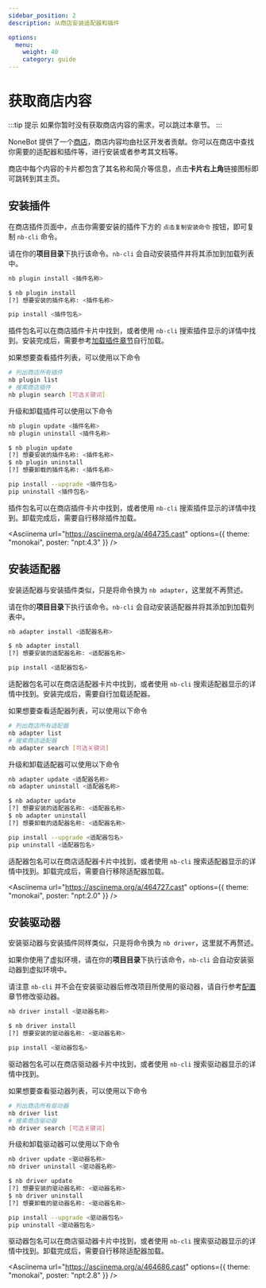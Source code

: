 ```yaml
---
sidebar_position: 2
description: 从商店安装适配器和插件

options:
  menu:
    weight: 40
    category: guide
---
```


# 获取商店内容


:::tip 提示
如果你暂时没有获取商店内容的需求，可以跳过本章节。
:::

NoneBot 提供了一个[商店](/store)，商店内容均由社区开发者贡献。你可以在商店中查找你需要的适配器和插件等，进行安装或者参考其文档等。

商店中每个内容的卡片都包含了其名称和简介等信息，点击**卡片右上角**链接图标即可跳转到其主页。

## 安装插件

在商店插件页面中，点击你需要安装的插件下方的 `点击复制安装命令` 按钮，即可复制 `nb-cli` 命令。

请在你的**项目目录**下执行该命令。`nb-cli` 会自动安装插件并将其添加到加载列表中。

<Tabs groupId="cli-install">
  <TabItem value="cli" label="使用命令" default>

```bash
nb plugin install <插件名称>
```

  </TabItem>
  <TabItem value="interactive" label="交互式安装">

```bash
$ nb plugin install
[?] 想要安装的插件名称: <插件名称>
```

  </TabItem>
  <TabItem value="pip" label="使用 pip">

```bash
pip install <插件包名>
```

插件包名可以在商店插件卡片中找到，或者使用 `nb-cli` 搜索插件显示的详情中找到。安装完成后，需要参考[加载插件章节](./create-plugin.md#加载插件)自行加载。

  </TabItem>
</Tabs>

如果想要查看插件列表，可以使用以下命令

```bash
# 列出商店所有插件
nb plugin list
# 搜索商店插件
nb plugin search [可选关键词]
```

升级和卸载插件可以使用以下命令

<Tabs groupId="cli-install">
  <TabItem value="cli" label="使用命令" default>

```bash
nb plugin update <插件名称>
nb plugin uninstall <插件名称>
```

  </TabItem>
  <TabItem value="interactive" label="交互式安装">

```bash
$ nb plugin update
[?] 想要安装的插件名称: <插件名称>
$ nb plugin uninstall
[?] 想要卸载的插件名称: <插件名称>
```

  </TabItem>
  <TabItem value="pip" label="使用 pip">

```bash
pip install --upgrade <插件包名>
pip uninstall <插件包名>
```

插件包名可以在商店插件卡片中找到，或者使用 `nb-cli` 搜索插件显示的详情中找到。卸载完成后，需要自行移除插件加载。

  </TabItem>
</Tabs>

<Asciinema
  url="https://asciinema.org/a/464735.cast"
  options={{ theme: "monokai", poster: "npt:4.3" }}
/>

## 安装适配器

安装适配器与安装插件类似，只是将命令换为 `nb adapter`，这里就不再赘述。

请在你的**项目目录**下执行该命令。`nb-cli` 会自动安装适配器并将其添加到加载列表中。

<Tabs groupId="cli-install">
  <TabItem value="cli" label="使用命令" default>

```bash
nb adapter install <适配器名称>
```

  </TabItem>
  <TabItem value="interactive" label="交互式安装">

```bash
$ nb adapter install
[?] 想要安装的适配器名称: <适配器名称>
```

  </TabItem>
  <TabItem value="pip" label="使用 pip">

```bash
pip install <适配器包名>
```

适配器包名可以在商店适配器卡片中找到，或者使用 `nb-cli` 搜索适配器显示的详情中找到。安装完成后，需要自行加载适配器。

  </TabItem>
</Tabs>

如果想要查看适配器列表，可以使用以下命令

```bash
# 列出商店所有适配器
nb adapter list
# 搜索商店适配器
nb adapter search [可选关键词]
```

升级和卸载适配器可以使用以下命令

<Tabs groupId="cli-install">
  <TabItem value="cli" label="使用命令" default>

```bash
nb adapter update <适配器名称>
nb adapter uninstall <适配器名称>
```

  </TabItem>
  <TabItem value="interactive" label="交互式安装">

```bash
$ nb adapter update
[?] 想要安装的适配器名称: <适配器名称>
$ nb adapter uninstall
[?] 想要卸载的适配器名称: <适配器名称>
```

  </TabItem>
  <TabItem value="pip" label="使用 pip">

```bash
pip install --upgrade <适配器包名>
pip uninstall <适配器包名>
```

适配器包名可以在商店适配器卡片中找到，或者使用 `nb-cli` 搜索适配器显示的详情中找到。卸载完成后，需要自行移除适配器加载。

  </TabItem>
</Tabs>

<Asciinema
  url="https://asciinema.org/a/464727.cast"
  options={{ theme: "monokai", poster: "npt:2.0" }}
/>

## 安装驱动器

安装驱动器与安装插件同样类似，只是将命令换为 `nb driver`，这里就不再赘述。

如果你使用了虚拟环境，请在你的**项目目录**下执行该命令，`nb-cli` 会自动安装驱动器到虚拟环境中。

<!-- FIXME: 配置链接 -->

请注意 `nb-cli` 并不会在安装驱动器后修改项目所使用的驱动器，请自行参考[配置](#)章节修改驱动器。

<Tabs groupId="cli-install">
  <TabItem value="cli" label="使用命令" default>

```bash
nb driver install <驱动器名称>
```

  </TabItem>
  <TabItem value="interactive" label="交互式安装">

```bash
$ nb driver install
[?] 想要安装的驱动器名称: <驱动器名称>
```

  </TabItem>
  <TabItem value="pip" label="使用 pip">

```bash
pip install <驱动器包名>
```

驱动器包名可以在商店驱动器卡片中找到，或者使用 `nb-cli` 搜索驱动器显示的详情中找到。

  </TabItem>
</Tabs>

如果想要查看驱动器列表，可以使用以下命令

```bash
# 列出商店所有驱动器
nb driver list
# 搜索商店驱动器
nb driver search [可选关键词]
```

升级和卸载驱动器可以使用以下命令

<Tabs groupId="cli-install">
  <TabItem value="cli" label="使用命令" default>

```bash
nb driver update <驱动器名称>
nb driver uninstall <驱动器名称>
```

  </TabItem>
  <TabItem value="interactive" label="交互式安装">

```bash
$ nb driver update
[?] 想要安装的驱动器名称: <驱动器名称>
$ nb driver uninstall
[?] 想要卸载的驱动器名称: <驱动器名称>
```

  </TabItem>
  <TabItem value="pip" label="使用 pip">

```bash
pip install --upgrade <驱动器包名>
pip uninstall <驱动器包名>
```

驱动器包名可以在商店驱动器卡片中找到，或者使用 `nb-cli` 搜索驱动器显示的详情中找到。卸载完成后，需要自行移除适配器加载。

  </TabItem>
</Tabs>

<Asciinema
  url="https://asciinema.org/a/464686.cast"
  options={{ theme: "monokai", poster: "npt:2.8" }}
/>
